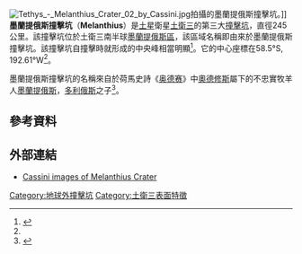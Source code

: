 [[File:Tethys_-_Melanthius_Crater_02_by_Cassini.jpg|thumb]]拍攝的墨蘭提俄斯撞擊坑。]]
'''墨蘭提俄斯撞擊坑'''（'''Melanthius'''）是[[土星|土星]]衛星[[土衛三|土衛三]]的第三大[[撞擊坑|撞擊坑]]，直徑245公里。該撞擊坑位於土衛三南半球[[土衛三區域列表|墨蘭提俄斯區]]，該區域名稱即由來於墨蘭提俄斯撞擊坑。該撞擊坑自撞擊時就形成的中央峰相當明顯<ref>{{cite web|url=http://www.ciclops.org/view.php?id=2122|title=Toward Melanthius|accessdate=2011-06-27|publisher=NASA/JPL/Space Science Institute|date=August 29, 2006|archive-date=2018-03-08|archive-url=https://web.archive.org/web/20180308201549/http://ciclops.org/view.php?id=2122|dead-url=no}}</ref>。它的中心座標在58.5°S, 192.61°W<ref name=usgs/>。

墨蘭提俄斯撞擊坑的名稱來自於荷馬史詩《[[奥德赛|奥德赛]]》中[[奧德修斯|奧德修斯]]屬下的不忠實牧羊人[[墨蘭提俄斯_(奧德賽)|墨蘭提俄斯]]，[[多利俄斯|多利俄斯]]之子<ref name=usgs>{{cite web|url=http://planetarynames.wr.usgs.gov/Feature/3811;jsessionid=1acd2595ffb10098bcd8cfb50995|title=Melanthius|publisher=USGS|accessdate=2011-06-27|archive-date=2017-11-07|archive-url=https://web.archive.org/web/20171107060114/https://planetarynames.wr.usgs.gov/Feature/3811;jsessionid=1acd2595ffb10098bcd8cfb50995|dead-url=no}}</ref>。

==參考資料==
<!--- See [[Wikipedia:Footnotes|Wikipedia:Footnotes]] on how to create references using <ref></ref> tags which will then appear here automatically -->
{{Reflist}}

==外部連結==
* [http://www.ciclops.org/search.php?search=melanthius Cassini images of Melanthius Crater] {{Wayback|url=http://www.ciclops.org/search.php?search=melanthius |date=20120307145932 }}

{{DEFAULTSORT:Melanthius (Crater)}}
{{土卫三}}
[[Category:地球外撞擊坑|Category:地球外撞擊坑]]
[[Category:土衛三表面特徵|Category:土衛三表面特徵]]